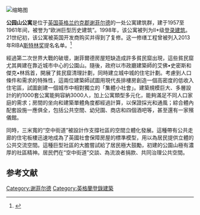 [[File:Park_Hill_Samarkanda.JPG|缩略图]]
{{noteTA
|1=zh-cn:谢菲尔德; zh-tw:雪菲爾; zh-hant:謝菲爾德; zh-hk:錫菲
}}

'''公园山公寓'''是位于[[英国|英国]][[英格兰|英格兰]][[约克郡|约克郡]][[谢菲尔德|谢菲尔德]]的一处公寓建筑群，建于1957至1961年间，被誉为“欧洲巨型历史建筑”。1998年，该公寓被列为II*级[[登录建筑|登录建筑]]。21世纪初，该公寓被英国开发商{{link-en|Urban Splash|Urban Splash}}购买并得到了复修。这一修缮工程曾被列入2013年RIBA[[斯特林奖|斯特林奖]]提名名单。<ref>{{cite web|url=http://www.china-up.com:8080/international/message/showmessage.asp?id=2565|publisher=上海城市规划设计研究院发展研究中心|title=Park Hill公园山——欧洲巨型历史保护建筑的兴衰|author=覃思捷|accessdate=2015-06-27|archive-date=2016-03-04|archive-url=https://web.archive.org/web/20160304095603/http://www.china-up.com:8080/international/message/showmessage.asp?id=2565|dead-url=no}}</ref>

經過第二次世界大戰的破壞，謝菲爾德房屋短缺造成許多貧民窟出現，這些貧民窟尤其興建在靠近城市中心的公園山。隨後，政府以市政廳建築師的艾佛•史密斯和傑克•林爲首，開展了貧民窟清理計劃，同時建立城中城的住宅計劃。考慮到人口條件和需求的特殊性，這兩位建築師試圖用現代長排樓房創造一個高密度的低收入住宅區，試圖創建一個城市中相對獨立的「集體小社會」。建築規模巨大、多層設計的約1000套公寓能夠容納3000人，加上公寓類型多元化，能夠滿足不同人口家庭的需求；房間的坐向和建築單體角度都經過計算，以保證採光和通風；綜合體內配套設施一應俱全，包括公共空間、幼兒園、商店和四個酒吧等，甚至還有一家殯儀館。

同時，三米寬的“空中街道”被設計作支撐社區的空間立體化發展。這種帶有公共走廊的住宅板樓迅速地成為了英國社會保障房屋的標準模型，用以為居民提供立體的公共交流空間。這種巨型社區的大膽嘗試給了居民極大鼓勵，初建的公園山極有濃厚的社區精神。居民們在“空中街道”交談、為流浪者捐款、共同治理公共空間。

== 参考文献 ==
{{Reflist}}
[[Category:谢菲尔德|Category:谢菲尔德]]
[[Category:英格蘭登錄建築|Category:英格蘭登錄建築]]